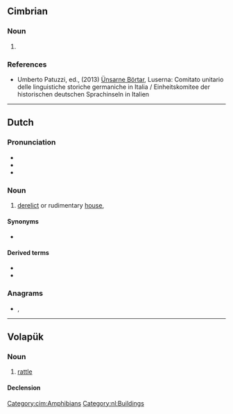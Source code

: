 ==Cimbrian==

===Noun===
{{cim-noun|n}}

# {{l|en|toad}}

===References===
* Umberto Patuzzi, ed., (2013) [http://www.lusern.it/documenti/Centro_documentazione/libri-depliant-att--didattica-relazioni-etc-/libri/le-nostre-parole-luserna.pdf Ünsarne Börtar], Luserna: Comitato unitario delle linguistiche storiche germaniche in Italia / Einheitskomitee der historischen deutschen Sprachinseln in Italien

[[Category:cim:Amphibians]]

----

==Dutch==

===Pronunciation===
* {{IPA|nl|/krɔt/}}
* {{audio|nl|Nl-krot.ogg|Audio}}
* {{rhymes|nl|ɔt}}

===Noun===
{{nl-noun|n|-en|krotje|dim2=krotteke}}

# [[derelict]] or rudimentary [[house]], {{l|en|shanty}}

====Synonyms====
* {{l|nl|kot}}

====Derived terms====
* {{l|nl|krottenwijk}}
* {{l|nl|krotwoning}}

===Anagrams===
* {{l|nl|kort}}, {{l|nl|trok}}

[[Category:nl:Buildings]]

----

==Volapük==

===Noun===
{{vo-noun}}

# [[rattle]]

====Declension====
{{vo-decl-noun}}